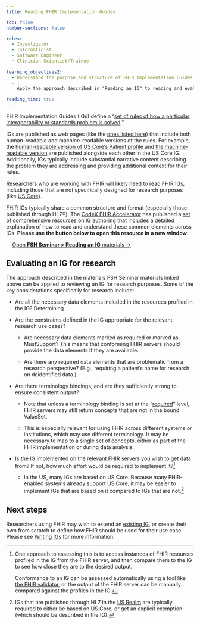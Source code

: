 ```yaml
---
title: Reading FHIR Implementation Guides

toc: false
number-sections: false

roles:
  - Investigator
  - Informaticist
  - Software Engineer
  - Clinician Scientist/Trainee
  
learning_objectives2:
  - Understand the purpose and structure of FHIR Implementation Guides (IGs).
  - |
    Apply the approach described in "Reading an IG" to reading and evaluating IGs for research purposes.

reading_time: true
---
```


FHIR Implementation Guides (IGs) define a "[set of rules of how a particular interoperability or standards problem is solved](https://www.hl7.org/fhir/R5/implementationguide.html)."

IGs are published as web pages (like the [ones listed here](data-modeling-real-world-igs.qmd)) that include both human-readable and machine-readable versions of the rules. For example, the [human-readable version of US Core's Patient profile](http://hl7.org/fhir/us/core/structuredefinition-us-core-patient.html) and [the machine-readable version](http://hl7.org/fhir/us/core/StructureDefinition-us-core-patient.profile.json.html) are published alongside each other in the US Core IG. Additionally, IGs typically include substantial narrative content describing the problem they are addressing and providing additional context for their rules.

Researchers who are working with FHIR will likely need to read FHIR IGs, including those that are not specifically designed for research purposes (like [US Core](http://hl7.org/fhir/us/core/)).

FHIR IGs typically share a common structure and format (especially those published through HL7®). The [CodeX FHIR Accelerator](https://codex.hl7.org) has published a [set of comprehensive resources on IG authoring](https://fshschool.org/courses/) that includes a detailed explanation of how to read and understand these common elements across IGs. **Please use the button below to open this resource in a new window:**

<a class="btn-success" style="margin-left: 1rem" href="https://fshschool.org/courses/fsh-seminar/01-reading-an-ig.html" target="_blank">Open <strong>FSH Seminar \> Reading an IG</strong> materials →</a>

## Evaluating an IG for research

The approach described in the materials FSH Seminar materials linked above can be applied to reviewing an IG for research purposes. Some of the key considerations specifically for research include:

-   Are all the necessary data elements included in the resources profiled in the IG? Determining

-   Are the constraints defined in the IG appropriate for the relevant research use cases?

    -   Are necessary data elements marked as required or marked as MustSupport? This means that conforming FHIR servers should provide the data elements if they are available.

    -   Are there any required data elements that are problematic from a research perspective? (E.g., requiring a patient's name for research on deidentified data.)

-   Are there terminology bindings, and are they sufficiently strong to ensure consistent output?

    -   Note that unless a terminology binding is set at the "[required](https://www.hl7.org/fhir/R5/terminologies.html#strength)" level, FHIR servers may still return concepts that are not in the bound ValueSet.

    -   This is especially relevant for using FHIR across different systems or institutions, which may use different terminology. It may be necessary to map to a single set of concepts, either as part of the FHIR implementation or during data analysis.

-   Is the IG implemented on the relevant FHIR servers you wish to get data from? If not, how much effort would be required to implement it?[^1]

    -   In the US, many IGs are based on US Core. Because many FHIR-enabled systems already support US Core, it may be easier to implement IGs that are based on it compared to IGs that are not.[^2]

[^1]: One approach to assessing this is to access instances of FHIR resources profiled in the IG from the FHIR server, and then compare them to the IG to see how close they are to the desired output.

    Conformance to an IG can be assessed automatically using a tool like [the FHIR validator](https://confluence.hl7.org/display/FHIR/Using+the+FHIR+Validator), or the output of the FHIR server can be manually compared against the profiles in the IG.

[^2]: IGs that are published through HL7 in the [US Realm](https://www.hl7.org/fhir/us/) are typically required to either be based on US Core, or get an explicit exemption (which should be described in the IG).

## Next steps

Researchers using FHIR may wish to extend an [existing IG](data-modeling-real-world-igs.qmd), or create their own from scratch to define how FHIR should be used for their use case. Please see [Writing IGs](data-modeling-writing-igs.qmd) for more information.